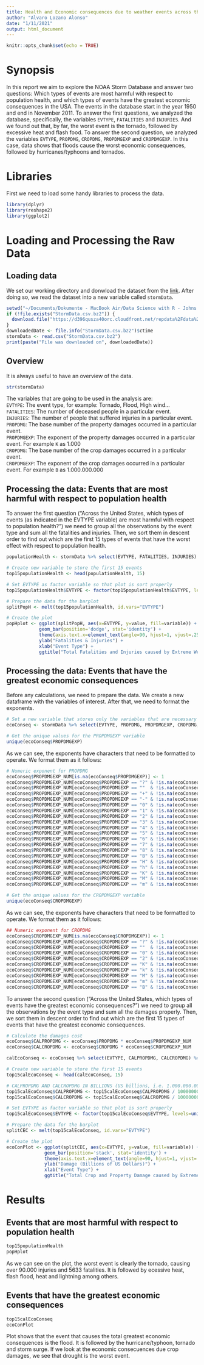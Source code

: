 ```yaml
---
title: Health and Economic consequences due to weather events across the United States of America (1950 - 2011)
author: "Alvaro Lozano Alonso"
date: "1/11/2021"
output: html_document
---
```


```r
knitr::opts_chunk$set(echo = TRUE)
```

# Synopsis  

In this report we aim to explore the NOAA Storm Database and answer two questions: Which types of events are most harmful with respect to population health, and which types of events have the greatest economic consequences in the USA. The events in the database start in the year 1950 and end in November 2011. To answer the first questions, we analyzed the database, specifically, the variables `EVTYPE`, `FATALITIES` and `INJURIES`. And we found out that, by far, the worst event is the tornado, followed by excessive heat and flash food. To answer the second question, we analyzed the variables `EVTYPE`, `PROPDMG`, `CROPDMG`, `PROPDMGEXP` and `CROPDMGEXP`. In this case, data shows that floods cause the worst economic consequences, followed by hurricanes/typhoons and tornados.  

# Libraries

First we need to load some handy libraries to process the data.
```r
library(dplyr)
library(reshape2)
library(ggplot2)
```

# Loading and Processing the Raw Data

## Loading data

We set our working directory and donwload the dataset from the [link](https://d396qusza40orc.cloudfront.net/repdata%2Fdata%2FStormData.csv.bz2). After doing so, we read the dataset into a new variable called `stormData`.
```r
setwd("~/Documents/Dokumente - MacBook Air/Data Science with R - Johns Hopkins University/Reproducible Research/JHU-Data_Science-Reproducible_Research_2")
if (!file.exists("StormData.csv.bz2")) {
  download.file("https://d396qusza40orc.cloudfront.net/repdata%2Fdata%2FStormData.csv.bz2", "StormData.csv.bz2")
}
downloadedDate <- file.info("StormData.csv.bz2")$ctime
stormData <- read.csv("StormData.csv.bz2")
print(paste("File was downloaded on", downloadedDate))
```

## Overview  

It is always useful to have an overview of the data.
```r
str(stormData)
```
The variables that are going to be used in the analysis are:  
`EVTYPE`: The event type, for example: Tornado, Flood, High wind...  
`FATALITIES`: The number of deceased people in a particular event.  
`INJURIES`: The number of people that suffered injuries in a particular event.  
`PROPDMG`: The base number of the property damages occurred in a particular event.  
`PROPDMGEXP`: The exponent of the property damages occurred in a particular event. For example `K` as 1.000  
`CROPDMG`: The base number of the crop damages occurred in a particular event.  
`CROPDMGEXP`: The exponent of the crop damages occurred in a particular event. For example `B` as 1.000.000.000  

## Processing the data: Events that are most harmful with respect to population health  

To answer the first question ("Across the United States, which types of events (as indicated in the EVTYPE variable) are most harmful with respect to population health?") we need to group all the observations by the event type and sum all the fatalities and injuries. Then, we sort them in descent order to find out which are the first 15 types of events that have the worst effect with respect to population health.
```r
populationHealth <- stormData %>% select(EVTYPE, FATALITIES, INJURIES) %>% group_by(EVTYPE) %>% summarise(FATALITIES = sum(FATALITIES), INJURIES = sum(INJURIES), .groups="drop") %>% filter(FATALITIES != 0 & INJURIES != 0) %>% arrange(desc(FATALITIES), desc(INJURIES))

# Create new variable to store the first 15 events
top15populationHealth <- head(populationHealth, 15)

# Set EVTYPE as factor variable so that plot is sort properly
top15populationHealth$EVTYPE <- factor(top15populationHealth$EVTYPE, levels=unique(top15populationHealth$EVTYPE))

# Prepare the data for the barplot
splitPopH <- melt(top15populationHealth, id.vars="EVTYPE")

# Create the plot
popHplot <- ggplot(splitPopH, aes(x=EVTYPE, y=value, fill=variable)) +
            geom_bar(position='dodge', stat='identity') +
            theme(axis.text.x=element_text(angle=90, hjust=1, vjust=.25), legend.title=element_blank()) +
            ylab("Fatalities & Injuries") +
            xlab("Event Type") +
            ggtitle("Total Fatalities and Injuries caused by Extreme Weather in the USA (1950 - 2011)")
```
  
## Processing the data: Events that have the greatest economic consequences  

Before any calculations, we need to prepare the data. We create a new dataframe with the variables of interest. After that, we need to format the exponents.
```r
# Set a new variable that stores only the variables that are necessary
ecoConseq <- stormData %>% select(EVTYPE, PROPDMG, PROPDMGEXP, CROPDMG, CROPDMGEXP)

# Get the unique values for the PROPDMGEXP variable
unique(ecoConseq$PROPDMGEXP)
```

As we can see, the exponents have characters that need to be formatted to operate. We format them as it follows:
```r
# Numeric exponent for PROPDMG
ecoConseq$PROPDMGEXP_NUM[is.na(ecoConseq$PROPDMGEXP)] <- 1
ecoConseq$PROPDMGEXP_NUM[ecoConseq$PROPDMGEXP == "?" & !is.na(ecoConseq$PROPDMGEXP)] <- 0
ecoConseq$PROPDMGEXP_NUM[ecoConseq$PROPDMGEXP == ""  & !is.na(ecoConseq$PROPDMGEXP)] <- 1
ecoConseq$PROPDMGEXP_NUM[ecoConseq$PROPDMGEXP == "+" & !is.na(ecoConseq$PROPDMGEXP)] <- 1
ecoConseq$PROPDMGEXP_NUM[ecoConseq$PROPDMGEXP == "-" & !is.na(ecoConseq$PROPDMGEXP)] <- 1
ecoConseq$PROPDMGEXP_NUM[ecoConseq$PROPDMGEXP == "0" & !is.na(ecoConseq$PROPDMGEXP)] <- 1
ecoConseq$PROPDMGEXP_NUM[ecoConseq$PROPDMGEXP == "1" & !is.na(ecoConseq$PROPDMGEXP)] <- 10
ecoConseq$PROPDMGEXP_NUM[ecoConseq$PROPDMGEXP == "2" & !is.na(ecoConseq$PROPDMGEXP)] <- 100
ecoConseq$PROPDMGEXP_NUM[ecoConseq$PROPDMGEXP == "3" & !is.na(ecoConseq$PROPDMGEXP)] <- 1000
ecoConseq$PROPDMGEXP_NUM[ecoConseq$PROPDMGEXP == "4" & !is.na(ecoConseq$PROPDMGEXP)] <- 10000
ecoConseq$PROPDMGEXP_NUM[ecoConseq$PROPDMGEXP == "5" & !is.na(ecoConseq$PROPDMGEXP)] <- 100000
ecoConseq$PROPDMGEXP_NUM[ecoConseq$PROPDMGEXP == "6" & !is.na(ecoConseq$PROPDMGEXP)] <- 1000000
ecoConseq$PROPDMGEXP_NUM[ecoConseq$PROPDMGEXP == "7" & !is.na(ecoConseq$PROPDMGEXP)] <- 10000000
ecoConseq$PROPDMGEXP_NUM[ecoConseq$PROPDMGEXP == "8" & !is.na(ecoConseq$PROPDMGEXP)] <- 100000000
ecoConseq$PROPDMGEXP_NUM[ecoConseq$PROPDMGEXP == "B" & !is.na(ecoConseq$PROPDMGEXP)] <- 1000000000
ecoConseq$PROPDMGEXP_NUM[ecoConseq$PROPDMGEXP == "H" & !is.na(ecoConseq$PROPDMGEXP)] <- 100
ecoConseq$PROPDMGEXP_NUM[ecoConseq$PROPDMGEXP == "h" & !is.na(ecoConseq$PROPDMGEXP)] <- 100
ecoConseq$PROPDMGEXP_NUM[ecoConseq$PROPDMGEXP == "K" & !is.na(ecoConseq$PROPDMGEXP)] <- 1000
ecoConseq$PROPDMGEXP_NUM[ecoConseq$PROPDMGEXP == "M" & !is.na(ecoConseq$PROPDMGEXP)] <- 1000000
ecoConseq$PROPDMGEXP_NUM[ecoConseq$PROPDMGEXP == "m" & !is.na(ecoConseq$PROPDMGEXP)] <- 1000000
```

```r
# Get the unique values for the CROPDMGEXP variable
unique(ecoConseq$CROPDMGEXP)
```

As we can see, the exponents have characters that need to be formatted to operate. We format them as it follows:
```r
## Numeric exponent for CROPDMG
ecoConseq$CROPDMGEXP_NUM[is.na(ecoConseq$CROPDMGEXP)] <- 1
ecoConseq$CROPDMGEXP_NUM[ecoConseq$CROPDMGEXP == "?" & !is.na(ecoConseq$CROPDMGEXP)] <- 0
ecoConseq$CROPDMGEXP_NUM[ecoConseq$CROPDMGEXP == ""  & !is.na(ecoConseq$CROPDMGEXP)] <- 1
ecoConseq$CROPDMGEXP_NUM[ecoConseq$CROPDMGEXP == "0" & !is.na(ecoConseq$CROPDMGEXP)] <- 1
ecoConseq$CROPDMGEXP_NUM[ecoConseq$CROPDMGEXP == "2" & !is.na(ecoConseq$CROPDMGEXP)] <- 100
ecoConseq$CROPDMGEXP_NUM[ecoConseq$CROPDMGEXP == "K" & !is.na(ecoConseq$CROPDMGEXP)] <- 1000
ecoConseq$CROPDMGEXP_NUM[ecoConseq$CROPDMGEXP == "k" & !is.na(ecoConseq$CROPDMGEXP)] <- 1000
ecoConseq$CROPDMGEXP_NUM[ecoConseq$CROPDMGEXP == "M" & !is.na(ecoConseq$CROPDMGEXP)] <- 1000000
ecoConseq$CROPDMGEXP_NUM[ecoConseq$CROPDMGEXP == "m" & !is.na(ecoConseq$CROPDMGEXP)] <- 1000000
ecoConseq$CROPDMGEXP_NUM[ecoConseq$CROPDMGEXP == "B" & !is.na(ecoConseq$CROPDMGEXP)] <- 1000000000
```

To answer the second question ("Across the United States, which types of events have the greatest economic consequences?") we need to group all the observations by the event type and sum all the damages properly. Then, we sort them in descent order to find out which are the first 15 types of events that have the greatest economic consequences.
```r
# Calculate the damages cost
ecoConseq$CALPROPDMG <- ecoConseq$PROPDMG * ecoConseq$PROPDMGEXP_NUM
ecoConseq$CALCROPDMG <- ecoConseq$CROPDMG * ecoConseq$CROPDMGEXP_NUM

calEcoConseq <- ecoConseq %>% select(EVTYPE, CALPROPDMG, CALCROPDMG) %>% group_by(EVTYPE) %>% summarise(CALPROPDMG = sum(CALPROPDMG), CALCROPDMG = sum(CALCROPDMG), .groups="drop") %>% filter(CALPROPDMG != 0 & CALCROPDMG != 0) %>% arrange(desc(CALPROPDMG + CALCROPDMG))

# Create new variable to store the first 15 events
top15calEcoConseq <- head(calEcoConseq, 15)

# CALPROPDMG AND CALCROPDMG IN BILLIONS (US billions, i.e. 1.000.000.000)
top15calEcoConseq$CALPROPDMG <- top15calEcoConseq$CALPROPDMG / 1000000000
top15calEcoConseq$CALCROPDMG <- top15calEcoConseq$CALCROPDMG / 1000000000

# Set EVTYPE as factor variable so that plot is sort properly
top15calEcoConseq$EVTYPE <- factor(top15calEcoConseq$EVTYPE, levels=unique(top15calEcoConseq$EVTYPE))

# Prepare the data for the barplot
splitCEC <- melt(top15calEcoConseq, id.vars="EVTYPE")

# Create the plot
ecoConPlot <- ggplot(splitCEC, aes(x=EVTYPE, y=value, fill=variable)) +
              geom_bar(position='stack', stat='identity') +
              theme(axis.text.x=element_text(angle=90, hjust=1, vjust=.25), legend.title=element_blank()) +
              ylab("Damage (Billions of US Dollars)") +
              xlab("Event Type") +
              ggtitle("Total Crop and Property Damage caused by Extreme Weather in the USA (1950 - 2011)")
```

# Results  

## Events that are most harmful with respect to population health

```r
top15populationHealth
popHplot
```
  
As we can see on the plot, the worst event is clearly the tornado, causing over 90.000 injuries and 5633 fatalities. It is followed by ecessive heat, flash flood, heat and lightning among others. 

## Events that have the greatest economic consequences

```r
top15calEcoConseq
ecoConPlot
```
  
Plot shows that the event that causes the total greatest economic consequences is the flood. It is followed by the hurricane/typhoon, tornado and storm surge. If we look at the economic consecuences due crop damages, we see that drought is the worst event.



